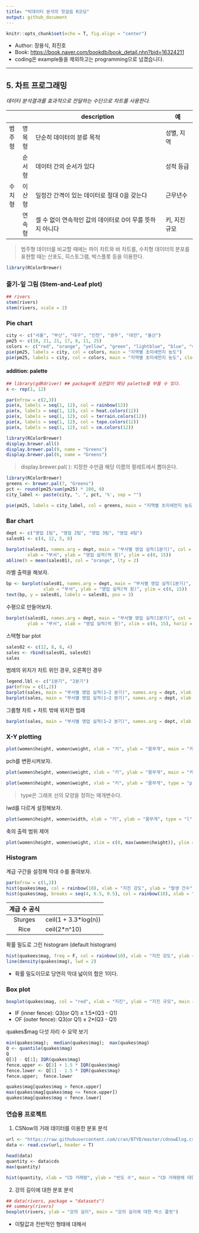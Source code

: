 ```yaml
---
title: "빅데이터 분석의 첫걸음 R코딩"
output: github_document
---
```


```r
knitr::opts_chunk$set(echo = T, fig.align = "center")
```

- Author: 장용식, 최진호
- Book: <https://book.naver.com/bookdb/book_detail.nhn?bid=16324211>
- coding은 example들을 제외하고는 programming으로 넘겼습니다.

---

## 5. 차트 프로그래밍

_데이터 분석결과를 효과적으로 전달하는 수단으로 차트를 사용한다._

|        |        | description                                              | 예            |
| ------ | ------ | -------------------------------------------------------- | ------------- |
| 범주형 | 명목형 | 단순히 데이터의 분류 목적                                | 성별, 지역    |
|        | 순서형 | 데이터 간의 순서가 있다                                  | 성적 등급     |
| 수치형 | 이산형 | 일정간 간격이 있는 데이터로 절대 0을 갖는다              | 근무년수      |
|        | 연속형 | 셀 수 없이 연속적인 값의 데이터로 0이 무를 뜻하지 아니다 | 키, 지진 규모 |

> 범주형 데이터를 비교할 때에는 파이 차트와 바 차트를, 수치형 데이터의 분포를 표현할 때는 산포도, 히스토그램, 박스플롯 등을 이용한다.

```r
library(RColorBrewer)
```

### 줄기-잎 그림 (Stem-and-Leaf plot)

```r
## rivers
stem(rivers)
stem(rivers, scale = 2)
```

### Pie chart

```r
city <- c("서울", "부산", "대구", "인천", "광주", "대전", "울산")
pm25 <- c(18, 21, 21, 17, 8, 11, 25)
colors <- c("red", "orange", "yellow", "green", "lightblue", "blue", "violet")
pie(pm25, labels = city, col = colors, main = "지역별 초미세먼지 농도")
pie(pm25, labels = city, col = colors, main = "지역별 초미세먼지 농도", clockwise = T)
```

#### addition: palette

```r
## library(gdRdriver) ## package에 상관없이 해당 palette를 부를 수 있다.
x <- rep(1, 12)
```

```r
par(mfrow = c(2,3))
pie(x, labels = seq(1, 12), col = rainbow(12))
pie(x, labels = seq(1, 12), col = heat.colors(12))
pie(x, labels = seq(1, 12), col = terrain.colors(12))
pie(x, labels = seq(1, 12), col = topo.colors(12))
pie(x, labels = seq(1, 12), col = cm.colors(12))
```

```r
library(RColorBrewer)
display.brewer.all()
display.brewer.pal(9, name = "Greens")
display.brewer.pal(6, name = "Greens")
```

> display.brewer.pal( ): 지정한 수만큼 해당 이름의 팔레트에서 뽑아온다.

```r
library(RColorBrewer)
greens <- brewer.pal(7, "Greens")
pct <- round(pm25/sum(pm25) * 100, 0)
city_label <- paste(city, ", ", pct, '%', sep = "")
```

```r
pie(pm25, labels = city_label, col = greens, main = "지역별 초미세먼지 농도", clockwise = T)
```

### Bar chart

```r
dept <- c("영업 1팀", "영업 2팀", "영업 3팀", "영업 4팀")
sales01 <- c(4, 12, 5, 8)
```

```r
barplot(sales01, names.arg = dept, main = "부서별 영업 실적(1분기)", col = rainbow(length(dept)),
        xlab = "부서", ylab = "영업 실적(억 원)", ylim = c(0, 15))
abline(h = mean(sales01), col = "orange", lty = 2)
```

라벨 출력을 해보자.

```r
bp <- barplot(sales01, names.arg = dept, main = "부서별 영업 실적(1분기)", col = rainbow(length(dept)),
              xlab = "부서", ylab = "영업 실적(억 원)", ylim = c(0, 15))
text(bp, y = sales01, labels = sales01, pos = 3)
```

수평으로 만들어보자.

```r
barplot(sales01, names.arg = dept, main = "부서별 영업 실적(1분기)", col = rainbow(length(dept)),
        ylab = "부서", xlab = "영업 실적(억 원)", xlim = c(0, 15), horiz = T)
```

스택형 bar plot

```r
sales02 <- c(12, 8, 8, 4)
sales <- rbind(sales01, sales02)
sales
```

범례의 위치가 차트 위인 경우, 오른쪽인 경우

```r
legend.lbl <- c("1분기", "2분기")
par(mfrow = c(1,2))
barplot(sales, main = "부서별 영업 실적(1~2 분기)", names.arg = dept, xlab = "부서", ylab = "영업 실적(억 원)", col = c("green", "orange"), legend.text = legend_lbl, ylim = c(0, 30), arg.legend = list(x = "top", ncol = 2))
barplot(sales, main = "부서별 영업 실적(1~2 분기)", names.arg = dept, xlab = "부서", ylab = "영업 실적(억 원)", col = c("green", "orange"), legend.text = legend_lbl, xlim = c(0, 7),  arg.legend = list(x = "right"))
```

그룹형 차트 + 차트 밖에 위치한 범례

```r
barplot(sales, main = "부서별 영업 실적(1~2 분기)", names.arg = dept, xlab = "부서", ylab = "영업 실적(억 원)", col = c("green", "orange"), legend.text = legend_lbl, xlim = c(0, 17), arg.legend = list(x = "right"), beside = T)
```

### X-Y plotting

```r
plot(women$height, women$weight, xlab = "키", ylab = "몸무게", main = "키와 몸무게의 변화")
```

pch를 변환시켜보자.

```r
plot(women$height, women$weight, xlab = "키", ylab = "몸무게", main = "키와 몸무게의 변화", pch = 23, col = "blue", bg = "yellow", cex = 1.5)
```

```r
plot(women$height, women$weight, xlab = "키", ylab = "몸무게", type = "p")
```

> type은 그래프 선의 모양을 정하는 매개변수다.

lwd를 다르게 설정해보자.

```r
plot(women$height, women$width, xlab = "키", ylab = "몸무게", type = "l", lty = 1, lwd = 1)
```

축의 출력 범위 제어

```r
plot(women$height, women$weight, xlim = c(0, max(women$height)), ylim = c(0 ,max(women$weight)), xlab = "키", ylab = "몸무게", main = "키와 몸무게의 변화", pch = 23, col = "blue", bg = "yellow", cex = 1.5)
```

### Histogram

계급 구간을 설정해 막대 수를 줄여보자.

```r
par(mfrow = c(1,2))
hist(quakes$mag, col = rainbow(10), xlab = "지진 강도", ylab = "발생 건수", main = "지진 발생 강도의 분포")
hist(quakes$mag, breaks = seq(4, 6.5, 0.5), col = rainbow(10), xlab = "지진 강도", ylab = "발생 건수", main = "지진 발생 강도의 분포")
```

| 계급 수 공식 |                       |
| :----------: | --------------------- |
|   Sturges    | ceil(1 + 3.3\*log(n)) |
|     Rice     | ceil(2\*n^10)         |

확률 밀도로 그린 histogram (default histogram)

```r
hist(quakees$mag, freq = F, col = rainbow(10), xlab = "지진 강도", ylab = "확률 밀도", main = "지진 발생 강도의 분포")
line(density(quakes$mag), lwd = 2)
```

- 확률 밀도이므로 당연히 막대 넓이의 합은 1이다.

### Box plot

```r
boxplot(quakes$mag, col = "red", xlab = "지진", ylab = "지진 규모", main = "지진 발생 강도의 분포")
```

- IF (inner fence): Q3(or Q1) ± 1.5\*(Q3 - Q1)
- OF (outer fence): Q3(or Q1) ± 2\*(Q3 - Q1)

quakes\$mag 다섯 자리 수 요약 보기

```r
min(quakes$mag);  median(quakes$mag);  max(quakes$mag)
Q <- quantile(quakes$mag)
Q
Q[3] - Q[1]; IQR(quakes$mag)
fence.upper <- Q[3] + 1.5 * IQR(quakes$mag)
fence.lower <- Q[1] - 1.5 * IQR(quakes$mag)
fence.upper;  fence.lower
```

```r
quakes$mag[quakes$mag > fence.upper]
max(quakes$mag[quakes$mag <= fence.upper])
quakes$mag[quakes$mag < fence.lower]
```

### 연습용 프로젝트

1. CSNow의 거래 데이터를 이용한 분포 분석

```r
url <- "https://raw.githubusercontent.com/cran/BTYD/master/cdnowElog.csv"
data <- read.csv(url, header = T)
```

```r
head(data)
quantity <- data$cds
max(quantity)
```

```r
hist(quantity, xlab = "CD 거래량", ylab = "빈도 수", main = "CD 거래량에 대한 빈도 수 히스토그램")
```

2. 강의 길이에 대한 분포 분석

```r
## data(rivers, package = "datasets")
## summary(rivers)
boxplot(rivers, ylab = "강의 길이", main = "강의 길이에 대한 박스 플랏")
```

- 이탈값과 전반적인 형태에 대해서
